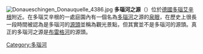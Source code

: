 {{unreferenced|time=2017-09-10T05:28:02+00:00}}
[[File:Donaueschingen_Donauquelle_4386.jpg|thumb]]
'''多瑙河之源'''（{{lang-de|Donauquelle}}）位於[[德國|德國]][[多瑙艾辛根|多瑙艾辛根]]附近。在多瑙艾辛根的一處庭園內有一個名為[[多瑙河|多瑙河]]之源的[[泉眼|泉眼]]，在歷史上很長一段時間被認為是多瑙河的[[源頭|源頭]]並稱為觀光景點，但其實並不是多瑙河的源頭。真正的多瑙河之源是[[布雷格河|布雷格河]]的源頭。
{{Commonscat|Donauquelle}}
{{coord|48.0951|N|8.1549|E|source:wikidata|display=title}}
[[Category:多瑙河|Category:多瑙河]]